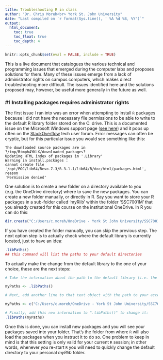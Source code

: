 ```yaml
---
title: Troubleshooting R in class
author: "Dr. Chris Moreh<br> York St. John University"
date: "Last compiled on `r format(Sys.time(), ' %A %d %B, %Y')`"
output: 
  html_document:
    toc: true
    toc_float: true
    toc_depth: 4
---
```


```r
knitr::opts_chunk$set(eval = FALSE, include = TRUE)
```

This is a live document that catalogues the various technical and programming issues that emerged during the computer labs and proposes solutions for them. Many of these issues emerge from a lack of administrator rights on campus computers, which makes direct troubleshooting more difficult. The issues identified here and the solutions proposed may, however, be useful more generally in the future as well.

### \#1 Installing packages requires administrator rights

The first issue I ran into was an error when attempting to install `R` packages because I did not have the necessary file permissions to be able to write to the default R library folder stored on the C: drive. This is a documented issue on the Microsoft Windows support page ([see here](https://support.microsoft.com/en-us/topic/general-problem-installing-any-r-package-0bf1f9ba-ead2-6335-46ec-190f6af75e44)) and it pops up often on the [StackOverflow](https://stackoverflow.com/tags) tech user forum. Error messages can often be cryptic, but for this particular issue you would see something like this:

<!--# This is a comment -->

    The downloaded source packages are in
    ?/tmp/Rtmph4YKLX/downloaded_packages?
    Updating HTML index of packages in '.Library'
    Warning in install.packages :
    cannot create file
    '/opt/POC/lib64/Revo-7.3/R-3.1.1/lib64/R/doc/html/packages.html', reason
    'Permission denied'

One solution is to create a new folder on a directory available to you (e.g. the OneDrive directory) where to save the new packages. You can create a new folder manually, or directly in R. Say you want to store your R packages in a sub-folder called 'myRlib' within the folder 'SSC7001M' that you already created for this course on the institutional OneDrive. In R you can do this:

```r
dir.create("C:/Users/c.moreh/OneDrive - York St John University/SSC7001M/myRlib") ## obviously, change the path to your own
```

If you have created the folder manually, you can skip the previous step. The next option step is to actually check where the default library is currently located, just to have an idea:

```r
.libPaths() 
## this command will list the paths to your default directories
```

To actually make the change from the default library to the one of your choice, these are the next steps:

```r
# Take the information about the path to the default library (i.e. the text generated by the ".libPaths()" commad) and save it as an object (say, one called 'myPaths') in your R environment so you can perform actions with it:

myPaths <- .libPaths()

# Next, add another line to that text object with the path to your accessible folder:

myPaths <- c("C:/Users/c.moreh/OneDrive - York St John University/SSC7001M/myRlib", myPaths) ## obviously, change the path to your own

# Finally, add this new information to ".libPaths()" to change it:
.libPaths(myPaths)
```

Once this is done, you can install new packages and you will see your packages saved into your folder. That's the folder from where `R` will also load the packages when you instruct it to do so. One problem to keep in mind is that this setting is only valid for your current `R` session; in other words, whenever you re-start `R` you will need to quickly change the default directory to your personal *myRlib* folder.
